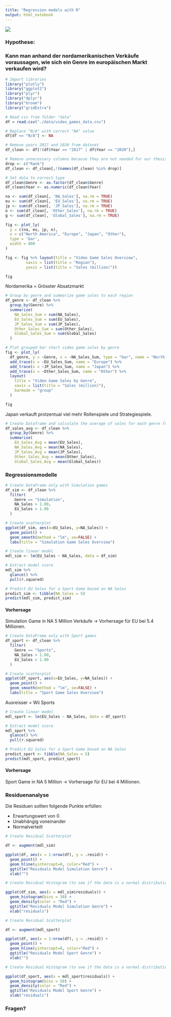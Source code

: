 ```yaml
---
title: "Regression models with R"
output: html_notebook
---
```


![](https://media.wired.com/photos/603847ccf322ee1eea0074d1/4:3/w_1800,h_1350,c_limit/wired-games-coding-blackness.jpg)

### Hypothese:

### Kann man anhand der nordamerikanischen Verkäufe voraussagen, wie sich ein Genre im europäischen Markt verkaufen wird?

```r
# Import libraries
library("plotly")
library("ggplot2")
library("plyr")
library("dplyr")
library("broom")
library("gridExtra")   
```

```r
# Read csv from folder "data"
df = read.csv("./data/video_games_data.csv")

# Replace "N/A" with correct "NA" value
df[df == "N/A"] <- NA

# Remove years 2017 and 2020 from dataset
df_clean <- df[!(df$Year == "2017" | df$Year == "2020"),]

# Remove unnecessary columns because they are not needed for our thesis
drop <- c("Rank")
df_clean <- df_clean[,!(names(df_clean) %in% drop)]
```
```r
# Set data to correct type
df_clean$Genre <- as.factor(df_clean$Genre)
df_clean$Year <- as.numeric(df_clean$Year)
```

```r
na <- sum(df_clean[, 'NA_Sales'], na.rm = TRUE)
eu <- sum(df_clean[, 'EU_Sales'], na.rm = TRUE)
jp <- sum(df_clean[, 'JP_Sales'], na.rm = TRUE)
o <- sum(df_clean[, 'Other_Sales'], na.rm = TRUE)
g <- sum(df_clean[, 'Global_Sales'], na.rm = TRUE)

fig <- plot_ly(
  y = c(na, eu, jp, o), 
  x = c("North America", "Europe", "Japan", "Other"), 
  type = 'bar',
  width = 800
)

fig <- fig %>% layout(title = "Video Game Sales Overview",
         xaxis = list(title = "Region"),
         yaxis = list(title = "Sales (million)"))

fig
```
Nordamerika = Grösster Absatzmarkt 

```r
# Group by genre and summarize game sales to each region
df_genre <- df_clean %>%
  group_by(Genre) %>%
  summarize(
    NA_Sales_Sum = sum(NA_Sales),
    EU_Sales_Sum = sum(EU_Sales), 
    JP_Sales_Sum = sum(JP_Sales),
    Other_Sales_Sum = sum(Other_Sales),
    Global_Sales_Sum = sum(Global_Sales)
  )

# Plot grouped bar chart video game sales by genre
fig <- plot_ly(
  df_genre, y = ~Genre, x = ~NA_Sales_Sum, type = "bar", name = "North America", width = 1000, height = 800) %>% 
  add_trace(x = ~EU_Sales_Sum, name = "Europe") %>%
  add_trace(x = ~JP_Sales_Sum, name = "Japan") %>%
  add_trace(x = ~Other_Sales_Sum, name = "Other") %>%
  layout(
    title = "Video Game Sales by Genre",
    xaxis = list(title = "Sales (million)"),
    barmode = "group"
  )

fig
```
Japan verkauft protzentual viel mehr Rollenspiele und Strategiespiele.

```r
# Create Dataframe and calculate the average of sales for each genre from each region
df_sales_avg <- df_clean %>%
  group_by(Genre) %>%
  summarise(
    EU_Sales_Avg = mean(EU_Sales),
    NA_Sales_Avg = mean(NA_Sales),
    JP_Sales_Avg = mean(JP_Sales),
    Other_Sales_Avg = mean(Other_Sales),
    Global_Sales_Avg = mean(Global_Sales))
```

### Regressionsmodelle

```r
# Create DataFrame only with Simulation games
df_sim <- df_clean %>%
  filter(
    Genre == "Simulation",
    NA_Sales > 1.00,
    EU_Sales > 1.00
  )

# Create scatterplot
ggplot(df_sim, aes(x=EU_Sales, y=NA_Sales)) + 
  geom_point() + 
  geom_smooth(method = "lm", se=FALSE) +
  labs(title = "Simulation Game Sales Overview")
```

```r
# Create linear model
mdl_sim <- lm(EU_Sales ~ NA_Sales, data = df_sim)

# Extract model score
mdl_sim %>%
  glance() %>%
  pull(r.squared)
```

```r
# Predict EU Sales for a Sport Game based on NA Sales
predict_sim <- tibble(NA_Sales = 5)
predict(mdl_sim, predict_sim)
```

#### Vorhersage
Simulation Game in NA 5 Million Verkäufe -> Vorhersage für EU bei 5.4 Millionen.

```r
# Create DataFrame only with Sport games
df_sport <- df_clean %>%
  filter(
    Genre == "Sports",
    NA_Sales > 1.00,
    EU_Sales > 1.00
  )

# Create scatterplot
ggplot(df_sport, aes(x=EU_Sales, y=NA_Sales)) + 
  geom_point() + 
  geom_smooth(method = "lm", se=FALSE) +
  labs(title = "Sport Game Sales Overview")
```
Ausreisser = Wii Sports

```r
# Create linear model
mdl_sport <- lm(EU_Sales ~ NA_Sales, data = df_sport)

# Extract model score
mdl_sport %>%
  glance() %>%
  pull(r.squared)
```

```r
# Predict EU Sales for a Sport Game based on NA Sales
predict_sport <- tibble(NA_Sales = 5)
predict(mdl_sport, predict_sport)
```
#### Vorhersage
Sport Game in NA 5 Million -> Vorhersage für EU bei 4 Millionen.


### Residuenanalyse
Die Residuen sollten folgende Punkte erfüllen:

- Erwartungswert von 0
- Unabhängig voneinander
- Normalverteilt

```r
# Create Residual Scatterplot

df <- augment(mdl_sim)

ggplot(df, aes(x = 1:nrow(df), y = .resid)) + 
  geom_point() +
  geom_hline(yintercept=0, color="Red") +
  ggtitle("Residuals Model Simulation Genre") +
  xlab("")
```

```r
# Create Residual Histogram (to see if the data is a normal distribution)

ggplot(df_sim, aes(x = mdl_sim$residuals)) + 
  geom_histogram(bins = 30) +
  geom_density(color = "Red") +
  ggtitle("Residuals Model Simulation Genre") +
  xlab("residuals")
```

```r
# Create Residual Scatterplot

df <- augment(mdl_sport)

ggplot(df, aes(x = 1:nrow(df), y = .resid)) + 
  geom_point() +
  geom_hline(yintercept=0, color="Red") +
  ggtitle("Residuals Model Sport Genre") +
  xlab("")
```
```r
# Create Residual Histogram (to see if the data is a normal distribution)

ggplot(df_sport, aes(x = mdl_sport$residuals)) + 
  geom_histogram(bins = 50) +
  geom_density(color = "Red") +
  ggtitle("Residuals Model Sport Genre") +
  xlab("residuals")
```

### Fragen?